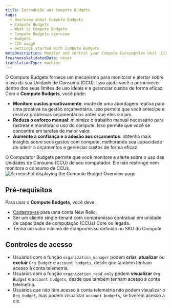 ```yaml
---
title: Introdução aos Compute Budgets
tags:
  - Overview about Compute Budgets
  - Compute Budgets
  - What is Compute Budgets
  - Compute Budgets overview
  - Budgets
  - CCU usage
  - Gettings started with Compute Budgets
metaDescription: Monitor and control your Compute Consumption Unit (CCU) usage with New Relic's Compute Budgets feature.
freshnessValidatedDate: never
translationType: machine
---
```


O Compute Budgets fornece um mecanismo para monitorar e alertar sobre o uso da sua Unidade de Consumo (CCU). Isso ajuda você a permanecer dentro dos seus limites de uso ideais e a gerenciar custos de forma eficaz. Com o **Compute Budgets**, você pode:

* **Monitore custos proativamente**: mude de uma abordagem reativa para uma proativa na gestão orçamentária. Isso permite que você antecipe e resolva problemas orçamentários antes que eles surjam.
* **Reduza o esforço manual**: minimize o trabalho manual necessário para rastrear e monitorar o uso do compute. Isso permite que você se concentre em tarefas de maior valor.
* **Aumente a confiança e a adesão aos orçamentos**: obtenha mais insights sobre seus gastos com compute, melhorando sua capacidade de aderir a orçamentos e gerenciar custos de forma eficaz.

<Callout variant="important">
  O Computator Budgets permite que você monitore e alerte sobre o uso das Unidades de Consumo (CCU) do seu computador. Ele não restringe nem monitora o consumo de CCUs.
</Callout>

<img title="Screenshot displaying the Compute Budget Overview page" alt="Screenshot displaying the Compute Budget Overview page" src="/images/compute-budget-overview.webp" />

## Pré-requisitos

Para usar o **Compute Budgets**, você deve:

* [Cadastre-se](https://newrelic.com/signup/) para uma conta New Relic.
* Ser um cliente single-tenant com compromisso contratual em unidade de capacidade de computação (CCUs) Core ou legada.
* Tenha um valor mínimo de compromisso definido no SKU do Compute.

## Controles de acesso

* Usuários com a função `organization_manager` podem **criar**, **atualizar** ou **excluir** `Org Budget` e `account budgets`, desde que também tenham acesso à conta telemetria.
* Usuários com a função `organization_read_only` podem **visualizar** `Org Budget` e `account budgets`, desde que também tenham acesso à conta telemetria.
* Usuários que não têm acesso à conta telemetria não podem visualizar o `Org budget`, mas podem visualizar `account budgets`, se tiverem acesso a ele.